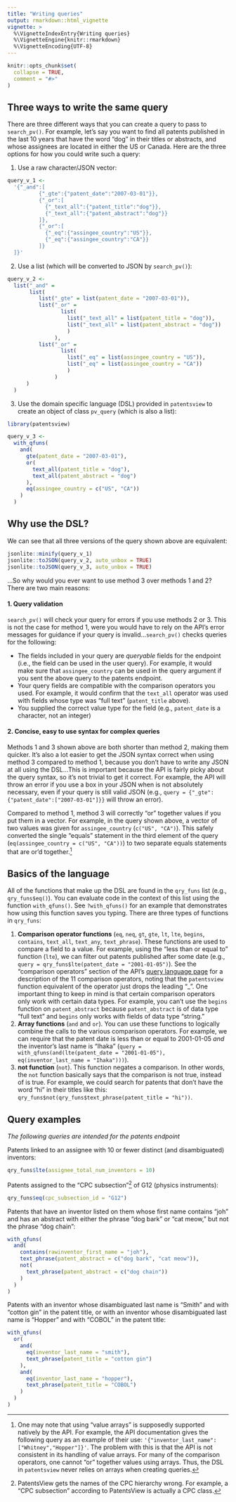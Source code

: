 ---
title: "Writing queries"
output: rmarkdown::html_vignette
vignette: >
  %\VignetteIndexEntry{Writing queries}
  %\VignetteEngine{knitr::rmarkdown}
  %\VignetteEncoding{UTF-8}
---

```{r, echo = FALSE, message = FALSE}
knitr::opts_chunk$set(
  collapse = TRUE,
  comment = "#>"
)
```

## Three ways to write the same query

There are three different ways that you can create a query to pass to `search_pv()`. For example, let's say you want to find all patents published in the last 10 years that have the word "dog" in their titles or abstracts, and whose assignees are located in either the US or Canada. Here are the three options for how you could write such a query: 

1. Use a raw character/JSON vector:

```{r}
query_v_1 <-
  '{"_and":[
          {"_gte":{"patent_date":"2007-03-01"}},
          {"_or":[
            {"_text_all":{"patent_title":"dog"}},
            {"_text_all":{"patent_abstract":"dog"}}
          ]},
          {"_or":[
            {"_eq":{"assingee_country":"US"}},
            {"_eq":{"assingee_country":"CA"}}
          ]}
  ]}'
```

2. Use a list (which will be converted to JSON by `search_pv()`):

```{r}
query_v_2 <- 
  list("_and" = 
       list(
          list("_gte" = list(patent_date = "2007-03-01")),
          list("_or" = 
                 list(
                   list("_text_all" = list(patent_title = "dog")),
                   list("_text_all" = list(patent_abstract = "dog"))
                   )
               ),
          list("_or" = 
                 list(
                   list("_eq" = list(assingee_country = "US")),
                   list("_eq" = list(assingee_country = "CA"))
                   )
               )
      )
  )
```

3. Use the domain specific language (DSL) provided in `patentsview` to create an object of class `pv_query` (which is also a list): 

```{r}
library(patentsview)

query_v_3 <- 
  with_qfuns(
    and(
      gte(patent_date = "2007-03-01"),
      or(
        text_all(patent_title = "dog"),
        text_all(patent_abstract = "dog")
      ),
      eq(assingee_country = c("US", "CA"))
    )
  )
```

## Why use the DSL?

We can see that all three versions of the query shown above are equivalent:

```{r}
jsonlite::minify(query_v_1)
jsonlite::toJSON(query_v_2, auto_unbox = TRUE)
jsonlite::toJSON(query_v_3, auto_unbox = TRUE)
```

...So why would you ever want to use method 3 over methods 1 and 2? There are two main reasons:

#### 1. Query validation 

`search_pv()` will check your query for errors if you use methods 2 or 3. This is not the case for method 1, were you would have to rely on the API's error messages for guidance if your query is invalid...`search_pv()` checks queries for the following:

* The fields included in your query are _queryable_ fields for the endpoint (i.e., the field can be used in the user query). For example, it would make sure that `assingee_country` can be used in the query argument if you sent the above query to the patents endpoint.
* Your query fields are compatible with the comparison operators you used. For example, it would confirm that the `text_all` operator was used with fields whose type was "full text" (`patent_title` above).
* You supplied the correct value type for the field (e.g., `patent_date` is a character, not an integer)

#### 2. Concise, easy to use syntax for complex queries

Methods 1 and 3 shown above are both shorter than method 2, making them quicker. It's also a lot easier to get the JSON syntax correct when using method 3 compared to method 1, because you don't have to write any JSON at all using the DSL...This is important because the API is fairly picky about the query syntax, so it's not trivial to get it correct. For example, the API will throw an error if you use a box in your JSON when is not absolutely necessary, even if your query is still valid JSON (e.g., `query = {"_gte":{"patent_date":["2007-03-01"]}}` will throw an error). 

Compared to method 1, method 3 will correctly "or" together values if you put them in a vector. For example, in the query shown above, a vector of two values was given for `assingee_country` (`c("US", "CA")`). This safely converted the single "equals" statement in the third element of the query (`eq(assingee_country = c("US", "CA"))`) to two separate equals statements that are or'd together.[^1]

## Basics of the language

All of the functions that make up the DSL are found in the `qry_funs` list (e.g., `qry_funs$eq()`). You can evaluate code in the context of this list using the function `with_qfuns()`. See  `?with_qfuns()` for an example that demonstrates how using this function saves you typing. There are three types of functions in `qry_funs`:

1. **Comparison operator functions** (`eq`, `neq`, `gt`, `gte`, `lt`, `lte`, `begins`, `contains`, `text_all`, `text_any`, `text_phrase`). These functions are used to compare a field to a value. For example, using the "less than or equal to" function (`lte`), we can filter out patents published after some date (e.g., `query = qry_funs$lte(patent_date = "2001-01-05")`). See the "comparison operators" section of the API's [query language page](http://www.patentsview.org/api/query-language.html) for a description of the 11 comparison operators, noting that the `patentsview` function equivalent of the operator just drops the leading "\_". One important thing to keep in mind is that certain comparison operators only work with certain data types. For example, you can't use the `begins` function on `patent_abstract` because `patent_abstract` is of data type "full text" and `begins` only works with fields of data type "string." 
2. **Array functions** (`and` and `or`). You can use these functions to logically combine the calls to the various comparison operators. For example, we can require that the patent date is less than or equal to 2001-01-05 _and_ the inventor's last name is "Ihaka" (`query = with_qfuns(and(lte(patent_date = "2001-01-05"), eq(inventor_last_name = "Ihaka")))`).
3. **not function** (`not`). This function negates a comparison. In other words, the `not` function basically says that the comparison is not true, instead of is true. For example, we could search for patents that don't have the word "hi" in their titles like this: `qry_funs$not(qry_funs$text_phrase(patent_title = "hi"))`.

## Query examples 

*The following queries are intended for the patents endpoint*

Patents linked to an assignee with 10 or fewer distinct (and disambiguated) inventors:

```{r}
qry_funs$lte(assignee_total_num_inventors = 10)
```

Patents assigned to the "CPC subsection"[^2] of G12 (physics instruments):

```{r}
qry_funs$eq(cpc_subsection_id = "G12")
```

Patents that have an inventor listed on them whose first name contains "joh" and has an abstract with either the phrase "dog bark" or "cat meow," but not the phrase "dog chain":

```{r}
with_qfuns(
  and(
    contains(rawinventor_first_name = "joh"),
    text_phrase(patent_abstract = c("dog bark", "cat meow")),
    not(
      text_phrase(patent_abstract = c("dog chain"))
    )
  )
)
```

Patents with an inventor whose disambiguated last name is “Smith” and with “cotton gin” in the patent title, or with an inventor whose disambiguated last name is “Hopper” and with “COBOL” in the patent title:

```{r}
with_qfuns(
  or(
    and(
      eq(inventor_last_name = "smith"),
      text_phrase(patent_title = "cotton gin")
    ),
    and(
      eq(inventor_last_name = "hopper"),
      text_phrase(patent_title = "COBOL")
    )
  )
)
```

[^1]: One may note that using "value arrays" is supposedly supported natively by the API. For example, the API documentation gives the following query as an example of their use: `'{"inventor_last_name":["Whitney","Hopper"]}'`. The problem with this is that the API is not consistent in its handling of value arrays. For many of the comparison operators, one cannot "or" together values using arrays. Thus, the DSL in `patentsview` never relies on arrays when creating queries.
[^2]: PatentsView gets the names of the CPC hierarchy wrong. For example, a "CPC subsection" according to PatentsView is actually a CPC class.
